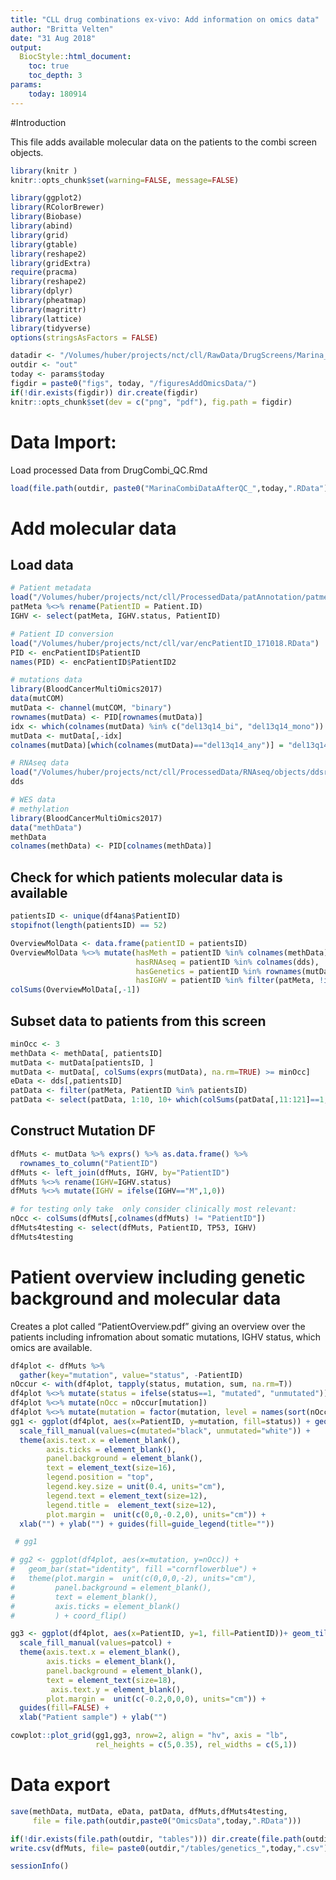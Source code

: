 ```yaml
---
title: "CLL drug combinations ex-vivo: Add information on omics data"
author: "Britta Velten"
date: "31 Aug 2018"
output:
  BiocStyle::html_document:
    toc: true
    toc_depth: 3
params: 
    today: 180914
---
```


#Introduction

This file adds available molecular data on the patients to the combi screen objects.
```r
library(knitr )
knitr::opts_chunk$set(warning=FALSE, message=FALSE)

library(ggplot2)
library(RColorBrewer)
library(Biobase)
library(abind)
library(grid)
library(gtable)
library(reshape2)
library(gridExtra)
require(pracma)
library(reshape2)
library(dplyr)
library(pheatmap)
library(magrittr)
library(lattice)
library(tidyverse)
options(stringsAsFactors = FALSE)
```

```r
datadir <- "/Volumes/huber/projects/nct/cll/RawData/DrugScreens/Marina_CombiScreen/"
outdir <- "out"
today <- params$today
figdir = paste0("figs", today, "/figuresAddOmicsData/")
if(!dir.exists(figdir)) dir.create(figdir)
knitr::opts_chunk$set(dev = c("png", "pdf"), fig.path = figdir)
```

# Data Import: 
Load processed Data from DrugCombi_QC.Rmd
```r
load(file.path(outdir, paste0("MarinaCombiDataAfterQC_",today,".RData")))
```


# Add molecular data

## Load data

```r
# Patient metadata
load("/Volumes/huber/projects/nct/cll/ProcessedData/patAnnotation/patmeta_190515.RData")
patMeta %<>% rename(PatientID = Patient.ID)
IGHV <- select(patMeta, IGHV.status, PatientID)

# Patient ID conversion
load("/Volumes/huber/projects/nct/cll/var/encPatientID_171018.RData")
PID <- encPatientID$PatientID
names(PID) <- encPatientID$PatientID2

# mutations data
library(BloodCancerMultiOmics2017)
data(mutCOM)
mutData <- channel(mutCOM, "binary")
rownames(mutData) <- PID[rownames(mutData)]
idx <- which(colnames(mutData) %in% c("del13q14_bi", "del13q14_mono"))
mutData <- mutData[,-idx]
colnames(mutData)[which(colnames(mutData)=="del13q14_any")] = "del13q14"

# RNAseq data
load("/Volumes/huber/projects/nct/cll/ProcessedData/RNAseq/objects/ddsrna_180717.RData")
dds

# WES data
# methylation
library(BloodCancerMultiOmics2017)
data("methData")
methData
colnames(methData) <- PID[colnames(methData)]
```


## Check for which patients molecular data is available
```r
patientsID <- unique(df4ana$PatientID)
stopifnot(length(patientsID) == 52)

OverviewMolData <- data.frame(patientID = patientsID)
OverviewMolData %<>% mutate(hasMeth = patientID %in% colnames(methData),
                            hasRNAseq = patientID %in% colnames(dds),
                            hasGenetics = patientID %in% rownames(mutData),
                            hasIGHV = patientID %in% filter(patMeta, !is.na(IGHV.status))$PatientID)
colSums(OverviewMolData[,-1])
```

## Subset data to patients from this screen
```r
minOcc <- 3
methData <- methData[, patientsID]
mutData <- mutData[patientsID, ]
mutData <- mutData[, colSums(exprs(mutData), na.rm=TRUE) >= minOcc]
eData <- dds[,patientsID]
patData <- filter(patMeta, PatientID %in% patientsID)
patData <- select(patData, 1:10, 10+ which(colSums(patData[,11:121]==1, na.rm=TRUE)>= minOcc))
```

## Construct Mutation DF
```r
dfMuts <- mutData %>% exprs() %>% as.data.frame() %>%
  rownames_to_column("PatientID")
dfMuts <- left_join(dfMuts, IGHV, by="PatientID")
dfMuts %<>% rename(IGHV=IGHV.status)
dfMuts %<>% mutate(IGHV = ifelse(IGHV=="M",1,0))

# for testing only take  only consider clinically most relevant:
nOcc <- colSums(dfMuts[,colnames(dfMuts) != "PatientID"])
dfMuts4testing <- select(dfMuts, PatientID, TP53, IGHV) 
dfMuts4testing
```

# Patient overview including genetic background and molecular data
Creates a plot called "PatientOverview.pdf" giving an overview over the patients including infromation about somatic mutations, IGHV status, which omics are available.
```r
df4plot <- dfMuts %>%
  gather(key="mutation", value="status", -PatientID)
nOccur <- with(df4plot, tapply(status, mutation, sum, na.rm=T))
df4plot %<>% mutate(status = ifelse(status==1, "mutated", "unmutated"))
df4plot %<>% mutate(nOcc = nOccur[mutation])
df4plot %<>% mutate(mutation = factor(mutation, level = names(sort(nOccur))))
gg1 <- ggplot(df4plot, aes(x=PatientID, y=mutation, fill=status)) + geom_tile(col="black") +
  scale_fill_manual(values=c(mutated="black", unmutated="white")) + 
  theme(axis.text.x = element_blank(),
        axis.ticks = element_blank(), 
        panel.background = element_blank(),
        text = element_text(size=16),
        legend.position = "top",
        legend.key.size = unit(0.4, units="cm"),
        legend.text = element_text(size=12),
        legend.title =  element_text(size=12),
        plot.margin =  unit(c(0,0,-0.2,0), units="cm")) +
  xlab("") + ylab("") + guides(fill=guide_legend(title=""))

 # gg1 

# gg2 <- ggplot(df4plot, aes(x=mutation, y=nOcc)) +
#   geom_bar(stat="identity", fill ="cornflowerblue") +
#   theme(plot.margin =  unit(c(0,0,0,-2), units="cm"),
#         panel.background = element_blank(),
#         text = element_blank(),
#         axis.ticks = element_blank()
#         ) + coord_flip()

gg3 <- ggplot(df4plot, aes(x=PatientID, y=1, fill=PatientID))+ geom_tile(col="black") +
  scale_fill_manual(values=patcol) + 
  theme(axis.text.x = element_blank(),
        axis.ticks = element_blank(), 
        panel.background = element_blank(),
        text = element_text(size=18),
         axis.text.y = element_blank(),
        plot.margin =  unit(c(-0.2,0,0,0), units="cm")) +
  guides(fill=FALSE) + 
  xlab("Patient sample") + ylab("")

cowplot::plot_grid(gg1,gg3, nrow=2, align = "hv", axis = "lb",
                   rel_heights = c(5,0.35), rel_widths = c(5,1))
```

# Data export
```r
save(methData, mutData, eData, patData, dfMuts,dfMuts4testing,
     file = file.path(outdir,paste0("OmicsData",today,".RData")))
```

```r
if(!dir.exists(file.path(outdir, "tables"))) dir.create(file.path(outdir, "tables"))
write.csv(dfMuts, file= paste0(outdir,"/tables/genetics_",today,".csv"))
```

```r
sessionInfo()
```

